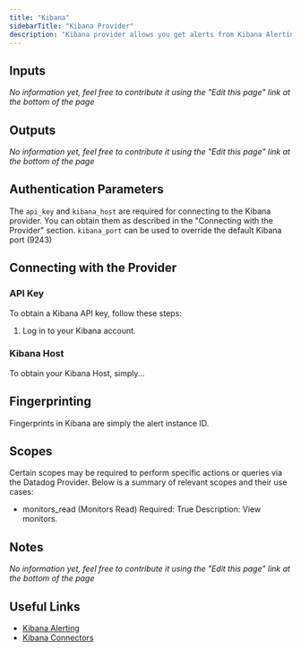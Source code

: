 ```yaml
---
title: "Kibana"
sidebarTitle: "Kibana Provider"
description: "Kibana provider allows you get alerts from Kibana Alerting via webhooks."
---
```


## Inputs

_No information yet, feel free to contribute it using the "Edit this page" link at the bottom of the page_

## Outputs

_No information yet, feel free to contribute it using the "Edit this page" link at the bottom of the page_

## Authentication Parameters

The `api_key` and `kibana_host` are required for connecting to the Kibana provider. You can obtain them as described in the "Connecting with the Provider" section.
`kibana_port` can be used to override the default Kibana port (9243)

## Connecting with the Provider

### API Key

To obtain a Kibana API key, follow these steps:

1. Log in to your Kibana account.

### Kibana Host

To obtain your Kibana Host, simply...

## Fingerprinting

Fingerprints in Kibana are simply the alert instance ID.

## Scopes

Certain scopes may be required to perform specific actions or queries via the Datadog Provider. Below is a summary of relevant scopes and their use cases:

- monitors_read (Monitors Read)
  Required: True
  Description: View monitors.

## Notes

_No information yet, feel free to contribute it using the "Edit this page" link at the bottom of the page_

## Useful Links

- [Kibana Alerting](https://www.elastic.co/guide/en/kibana/current/alerting-getting-started.html)
- [Kibana Connectors](https://www.elastic.co/guide/en/kibana/current/action-types.html)
